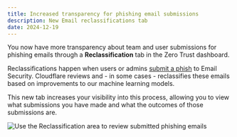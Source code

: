 ```yaml
---
title: Increased transparency for phishing email submissions
description: New Email reclassifications tab
date: 2024-12-19
---
```



You now have more transparency about team and user submissions for phishing emails through a **Reclassification** tab in the Zero Trust dashboard.

Reclassifications happen when users or admins [submit a phish](/cloudflare-one/email-security/phish-submissions/) to Email Security. Cloudflare reviews and - in some cases - reclassifies these emails based on improvements to our machine learning models.

This new tab increases your visibility into this process, allowing you to view what submissions you have made and what the outcomes of those submissions are.

![Use the Reclassification area to review submitted phishing emails](~/assets/images/changelog/email-security/reclassifications-tab.png)
